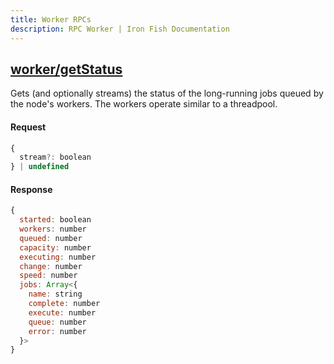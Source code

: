 ```yaml
---
title: Worker RPCs
description: RPC Worker | Iron Fish Documentation
---
```


## [worker/getStatus](https://github.com/iron-fish/ironfish/blob/master/ironfish/src/rpc/routes/workers/getStatus.ts)

Gets (and optionally streams) the status of the long-running jobs queued by the node's workers. 
The workers operate similar to a threadpool.

#### Request

```js
{
  stream?: boolean
} | undefined
```

#### Response

```js
{
  started: boolean
  workers: number
  queued: number
  capacity: number
  executing: number
  change: number
  speed: number
  jobs: Array<{
    name: string
    complete: number
    execute: number
    queue: number
    error: number
  }>
}
```
